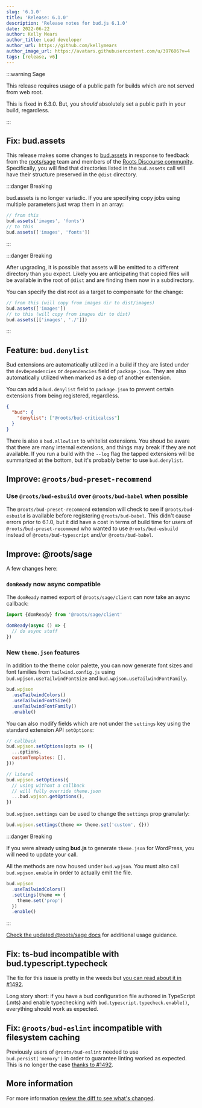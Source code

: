 ```yaml
---
slug: '6.1.0'
title: 'Release: 6.1.0'
description: 'Release notes for bud.js 6.1.0'
date: 2022-06-22
author: Kelly Mears
author_title: Lead developer
author_url: https://github.com/kellymears
author_image_url: https://avatars.githubusercontent.com/u/397606?v=4
tags: [release, v6]
---
```



<!--truncate-->

:::warning Sage

This release requires usage of a public path for builds which are not served from web root.

This is fixed in 6.3.0. But, you _should_ absolutely set a public path in your build, regardless.

:::

## Fix: bud.assets

This release makes some changes to [bud.assets](https://bud.js.org/docs/bud.assets) in response to feedback from the [roots/sage](https://github.com/roots/sage) team
and members of the [Roots Discourse community](https://discourse.roots.io). Specifically, you will find that directories listed
in the `bud.assets` call will have their structure preserved in the `@dist` directory.

:::danger Breaking

bud.assets is no longer variadic. If you are specifying copy jobs using multiple parameters just wrap them in an array:

```js title="bud.config.mjs"
// from this
bud.assets('images', 'fonts')
// to this
bud.assets(['images', 'fonts'])
```

:::

:::danger Breaking

After upgrading, it is possible that assets will be emitted to a different directory than you expect.
Likely you are anticipating that copied files will be available in the root of `@dist` and are finding them now in a subdirectory.

You can specify the dist root as a target to compensate for the change:

```js title="bud.config.js"
// from this (will copy from images dir to dist/images)
bud.assets(['images'])
// to this (will copy from images dir to dist)
bud.assets([['images', './']])
```

:::

## Feature: `bud.denylist`

Bud extensions are automatically utilized in a build if they are listed under the `devDependencies` or `dependencies` field of `package.json`.
They are also automatically utilized when marked as a dep of another extension.

You can add a `bud.denylist` field to `package.json` to prevent certain extensions from being registered, regardless.

```json title="package.json"
{
  "bud": {
    "denylist": ["@roots/bud-criticalcss"]
  }
}
```

There is also a `bud.allowlist` to whitelist extensions. You shoud be aware that there are many internal extensions, and things may
break if they are not available. If you run a build with the `--log` flag the tapped extensions will be summarized at the bottom, but it's
probably better to use `bud.denylist`.

## Improve: `@roots/bud-preset-recommend`

### Use `@roots/bud-esbuild` over `@roots/bud-babel` when possible

The `@roots/bud-preset-recommend` extension will check to see if `@roots/bud-esbuild` is available before registering `@roots/bud-babel`.
This didn't cause errors prior to 6.1.0, but it did have a cost in terms of build time for users of `@roots/bud-preset-recommend` who wanted
to use `@roots/bud-esbuild` instead of `@roots/bud-typescript` and/or `@roots/bud-babel`.

## Improve: @roots/sage

A few changes here:

### `domReady` now async compatible

The `domReady` named export of `@roots/sage/client` can now take an async callback:

```js title="app.js"
import {domReady} from '@roots/sage/client'

domReady(async () => {
  // do async stuff
})
```

### New `theme.json` features

In addition to the theme color palette, you can now generate font sizes and font families from `tailwind.config.js` using `bud.wpjson.useTailwindFontSize` and `bud.wpjson.useTailwindFontFamily`.

```js title="bud.config.mjs"
bud.wpjson
  .useTailwindColors()
  .useTailwindFontSize()
  .useTailwindFontFamily()
  .enable()
```

You can also modify fields which are not under the `settings` key using the standard extension API `setOptions`:

```js title="bud.config.mjs"
// callback
bud.wpjson.setOptions(opts => ({
  ...options,
  customTemplates: [],
}))

// literal
bud.wpjson.setOptions({
  // using without a callback
  // will fully override theme.json
  ...bud.wpjson.getOptions(),
})
```

`bud.wpjson.settings` can be used to change the `settings` prop granularly:

```js title="bud.config.mjs"
bud.wpjson.settings(theme => theme.set('custom', {}))
```

:::danger Breaking

If you were already using **bud.js** to generate `theme.json` for WordPress, you will need to update your call.

All the methods are now housed under `bud.wpjson`. You must also call `bud.wpjson.enable` in order to
actually emit the file.

```js title="bud.config.mjs"
bud.wpjson
  .useTailwindColors()
  .settings(theme => {
    theme.set('prop')
  })
  .enable()
```

:::

[Check the updated @roots/sage docs](https://bud.js.org/extensions/sage) for additional usage guidance.

## Fix: ts-bud incompatible with bud.typescript.typecheck

The fix for this issue is pretty in the weeds but [you can read about it in #1492](https://github.com/roots/bud/pull/1492).

Long story short: if you have a bud configuration file authored in TypeScript (.mts) and
enable typechecking with `bud.typescript.typecheck.enable()`, everything should work as expected.

## Fix: `@roots/bud-eslint` incompatible with filesystem caching

Previously users of `@roots/bud-eslint` needed to use `bud.persist('memory')` in order
to guarantee linting worked as expected. This is no longer the case [thanks to #1492](https://github.com/roots/bud/pull/1492).

## More information

For more information [review the diff to see what's changed](https://github.com/roots/bud/compare/v6.0.0...v6.1.0).

